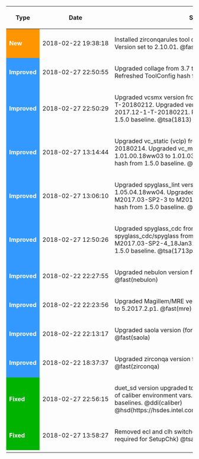 {| class="wikitable"
! Type
! style="white-space: nowrap;" | Date
! Summary
|-
| style="color:white; background:#ff9500;" | '''New'''
| style="white-space: nowrap;" | 2018-02-22 19:38:18
| Installed zirconqarules tool data into 1713/1813 streams. Version set to 2.10.01. @fast(zirconqa)
|-
| style="color:white; background:#3399ff;" | '''Improved'''
| style="white-space: nowrap;" | 2018-02-27 22:50:55
| Upgraded collage from 3.7 to 4.11.  No coretools change. Refreshed ToolConfig hash from 1.5.0 baseline. @fast(collage)
|-
| style="color:white; background:#3399ff;" | '''Improved'''
| style="white-space: nowrap;" | 2018-02-27 22:50:29
| Upgraded vcsmx version from N-2017.12 to N-2017.12-1-T-20180212.  Upgraded verdi3 from N-2017.12 to N-2017.12-1-T-20180221. Refreshed ToolConfig hash from 1.5.0 baseline. @tsa(1813) @fast(vcsmx)
|-
| style="color:white; background:#3399ff;" | '''Improved'''
| style="white-space: nowrap;" | 2018-02-27 13:14:44
| Upgraded vc_static (vclp) from N-2017.12 to N-2017.12-1-20180214.  Upgraded vc_methodology_lp from 1.01.00.18ww03 to 1.01.03.18ww08. Refreshed ToolConfig hash from 1.5.0 baseline. @tsa(1713plus) @fast(vclp)
|-
| style="color:white; background:#3399ff;" | '''Improved'''
| style="white-space: nowrap;" | 2018-02-27 13:06:10
| Upgraded spyglass_lint version from 1.05.02.18ww01 to 1.05.04.18ww04. Upgraded spyglass_lint/spyglass from M2017.03-SP2-3 to M2017.03-SP2-4.  Refreshed ToolData hash from 1.5.0 baseline. @tsa(1713plus) @fast(spyglass_lint)
|-
| style="color:white; background:#3399ff;" | '''Improved'''
| style="white-space: nowrap;" | 2018-02-27 12:50:26
| Upgraded spyglass_cdc from 1.00.16 to 2.00.00.  Upgraded spyglass_cdc/spyglass from L2016.06-SP2-8-B4_Sept1 to M2017.03-SP2-4_18Jan31.  Refreshed ToolData hash from 1.5.0 baseline. @tsa(1713plus) @fast(spyglass_cdc)
|-
| style="color:white; background:#3399ff;" | '''Improved'''
| style="white-space: nowrap;" | 2018-02-22 22:27:55
| Upgraded nebulon version from d16ww36.2 to d18ww02.3 @fast(nebulon)
|-
| style="color:white; background:#3399ff;" | '''Improved'''
| style="white-space: nowrap;" | 2018-02-22 22:23:56
| Upgraded Magillem/MRE version (for Nebulon) from 5.9.1.8a to 5.2017.2.p1. @fast(mre)
|-
| style="color:white; background:#3399ff;" | '''Improved'''
| style="white-space: nowrap;" | 2018-02-22 22:13:17
| Upgraded saola version (for Nebulon) from 16.2.01 to 16.2.06 @fast(saola)
|-
| style="color:white; background:#3399ff;" | '''Improved'''
| style="white-space: nowrap;" | 2018-02-22 18:37:37
| Upgraded zirconqa version from 2.08.17 to 2.10.01 @fast(zirconqa)
|-
| style="color:white; background:#00b300;" | '''Fixed'''
| style="white-space: nowrap;" | 2018-02-27 22:56:15
| duet_sd version upgraded to 15.02.04 to disable the overriding of caliber environment vars.  Required for pre HDK1.4.6 baselines. @ddi(caliber) @hsd(https://hsdes.intel.com/appstore/article/#/1504559120)
|-
| style="color:white; background:#00b300;" | '''Fixed'''
| style="white-space: nowrap;" | 2018-02-27 13:58:27
| Removed ecl and clh switches from the sgcdc_test stage (not required for SetupChk) @tsa(1713plus) @fast(spyglass_cdc)
|-
|}
